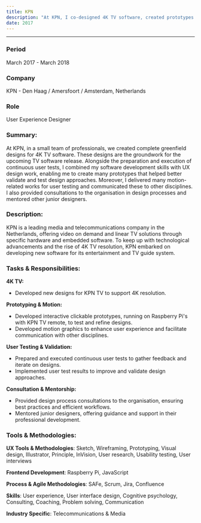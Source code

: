 ```yaml
---
title: KPN
description: "At KPN, I co-designed 4K TV software, created prototypes for user testing, and mentored junior designers. I also delivered motion-related works and provided design process consultations."
date: 2017
---
```


<hr />

### **Period**  
March 2017 - March 2018

### **Company**  
KPN - Den Haag / Amersfoort / Amsterdam, Netherlands

### **Role**  
User Experience Designer

### **Summary:**
At KPN, in a small team of professionals, we created complete greenfield designs for 4K TV software. These designs are the groundwork for the upcoming TV software release. Alongside the preparation and execution of continuous user tests, I combined my software development skills with UX design work, enabling me to create many prototypes that helped better validate and test design approaches. Moreover, I delivered many motion-related works for user testing and communicated these to other disciplines. I also provided consultations to the organisation in design processes and mentored other junior designers.

### **Description:**  
KPN is a leading media and telecommunications company in the Netherlands, offering video on demand and linear TV solutions through specific hardware and embedded software. To keep up with technological advancements and the rise of 4K TV resolution, KPN embarked on developing new software for its entertainment and TV guide system.

### **Tasks & Responsibilities:**

**4K TV:**
- Developed new designs for KPN TV to support 4K resolution.

**Prototyping & Motion:**
- Developed interactive clickable prototypes, running on Raspberry Pi's with KPN TV remote, to test and refine designs.
- Developed motion graphics to enhance user experience and facilitate communication with other disciplines.

**User Testing & Validation:**
- Prepared and executed continuous user tests to gather feedback and iterate on designs.
- Implemented user test results to improve and validate design approaches.

**Consultation & Mentorship:**
- Provided design process consultations to the organisation, ensuring best practices and efficient workflows.
- Mentored junior designers, offering guidance and support in their professional development.

### **Tools & Methodologies:**

**UX Tools & Methodologies**: 
Sketch, Wireframing, Prototyping, Visual design, Illustrator, Principle, InVision, User research, Usability testing, User interviews

**Frontend Development**: 
Raspberry Pi, JavaScript

**Process & Agile Methodologies**: 
SAFe, Scrum, Jira, Confluence

**Skills**: 
User experience, User interface design, Cognitive psychology, Consulting, Coaching, Problem solving, Communication

**Industry Specific**: 
Telecommunications & Media